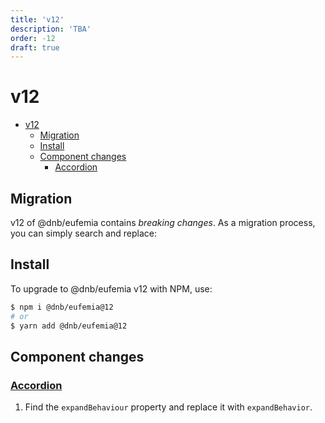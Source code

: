 ```yaml
---
title: 'v12'
description: 'TBA'
order: -12
draft: true
---
```


# v12

- [v12](#v12)
  - [Migration](#migration)
  - [Install](#install)
  - [Component changes](#component-changes)
    - [Accordion](#accordion)

## Migration

v12 of @dnb/eufemia contains _breaking changes_. As a migration process, you can simply search and replace:

## Install

To upgrade to @dnb/eufemia v12 with NPM, use:

```bash
$ npm i @dnb/eufemia@12
# or
$ yarn add @dnb/eufemia@12
```

## Component changes

### [Accordion](/uilib/components/accordion)

1. Find the `expandBehaviour` property and replace it with `expandBehavior`.
